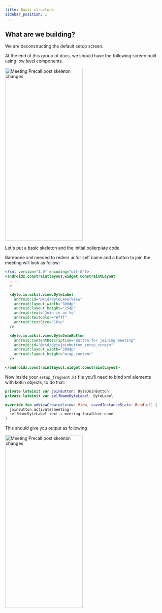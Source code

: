 ```yaml
---
title: Basic structure
sidebar_position: 1
---
```


## What are we building?

We are deconstructing the default setup screen.

At the end of this group of docs, we should have the following screen built using low level components.

<img
  src="/static/mobile/build-pre-call-ui/skeleton-page/meeting-precall.png"
  width="252"
  height="560"
  alt="Meeting Precall post skeleton changes"
  className="mb-10"
/>

Let's put a basic skeleton and the initial boilerplate code.

Barebone xml needed to redner ui for self name and a button to join the meeting will look as follow:

```xml
<?xml version="1.0" encoding="utf-8"?>
<androidx.constraintlayout.widget.ConstraintLayout 
  ....
  >

  <dyte.io.uikit.view.DyteLabel
    android:id="@+id/dyteLabelView"
    android:layout_width="300dp"
    android:layout_height="25dp"
    android:text="Join in as %s"
    android:textColor="#fff"
    android:textSize="16sp"
  />

  <dyte.io.uikit.view.DyteJoinButton
    android:contentDescription="Button for joining meeting"
    android:id="@+id/dytejoinbutton_setup_screen"
    android:layout_width="300dp"
    android:layout_height="wrap_content"
  />

</androidx.constraintlayout.widget.ConstraintLayout>
```

Now inside your `setup_fragment.kt` file you'll need to bind xml elements with kotlin objects, to do that:

```kotlin
private lateinit var joinButton: DyteJoinButton
private lateinit var selfNameDyteLabel: DyteLabel

override fun onViewCreated(view: View, savedInstanceState: Bundle?) {
  joinButton.activate(meeting)
  selfNameDyteLabel.text = meeting.localUser.name
}
```

This should give you output as following

<img
  src="/static/mobile/build-pre-call-ui/skeleton-page/android-setup-custom-preview.png"
  width="252"
  height="560"
  alt="Meeting Precall post skeleton changes"
  className="mb-10"
/>

